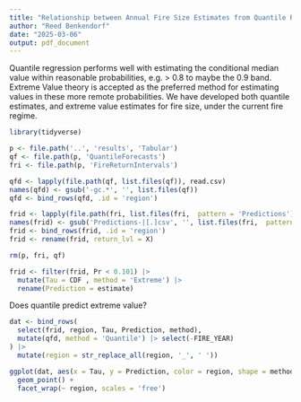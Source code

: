```yaml
---
title: "Relationship between Annual Fire Size Estimates from Quantile Regression and Extreme Value Theory"
author: "Reed Benkendorf"
date: "2025-03-06"
output: pdf_document
---
```


Quantile regression performs well with estimating the conditional median value within reasonable probabilities, e.g. > 0.8 to maybe the 0.9 band. 
Extreme Value theory is accepted as the preferred method for estimating values in these more remote probabilities. 
We have developed both quantile estimates, and extreme value estimates for fire size, under the current fire regime. 

```r
library(tidyverse)
```


```r
p <- file.path('..', 'results', 'Tabular')
qf <- file.path(p, 'QuantileForecasts')
fri <- file.path(p, 'FireReturnIntervals')

qfd <- lapply(file.path(qf, list.files(qf)), read.csv) 
names(qfd) <- gsub('-gc.*', '', list.files(qf))
qfd <- bind_rows(qfd, .id = 'region')

frid <- lapply(file.path(fri, list.files(fri,  pattern = 'Predictions')), read.csv) 
names(frid) <- gsub('Predictions-|[.]csv', '', list.files(fri,  pattern = 'Predictions'))
frid <- bind_rows(frid, .id = 'region')
frid <- rename(frid, return_lvl = X)

rm(p, fri, qf)
```

```r
frid <- filter(frid, Pr < 0.101) |>
  mutate(Tau = CDF , method = 'Extreme') |>
  rename(Prediction = estimate)
```

Does quantile predict extreme value? 
```r

dat <- bind_rows(
  select(frid, region, Tau, Prediction, method), 
  mutate(qfd, method = 'Quantile') |> select(-FIRE_YEAR)
) |>
  mutate(region = str_replace_all(region, '_', ' '))

ggplot(dat, aes(x = Tau, y = Prediction, color = region, shape = method)) + 
  geom_point() + 
  facet_wrap(~ region, scales = 'free')

```

